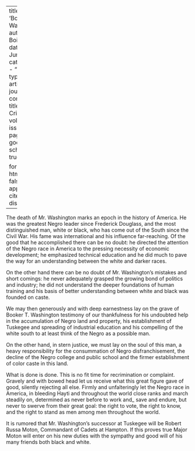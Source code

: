 
---
title: 'Booker T. Washington'
author: Du Bois, W.E.B.
date: Jun. 1915
categories: 
  - ""
citation: 
  type: article-journal
  container-title: The Crisis
  volume: 11
  issue: 2
  page: 82
google-scholar: true

format:
  html:
    toc: false
    appendix-cite-as: display
---


<!--![Booker T. Washington](https://upload.wikimedia.org/wikipedia/commons/1/1b/Booker_T_Washington_retouched_flattened-crop.jpg)-->

The death of Mr. Washington marks an epoch in the history of America. He was the greatest Negro leader since Frederick Douglass, and the most distinguished man, white or black, who has come out of the South since the Civil War. His fame was international and his influence far-reaching. Of the good that he accomplished there can be no doubt: he directed the attention of the Negro race in America to the pressing necessity of economic development; he emphasized technical education and he did much to pave the way for an understanding between the white and darker races.

On the other hand there can be no doubt of Mr. Washington's mistakes and short comings: he never adequately grasped the growing bond of politics and industry; he did not understand the deeper foundations of human training and his basis of better understanding between white and black was founded on caste.

We may then generously and with deep earnestness lay on the grave of Booker T. Washington testimony of our thankfulness for his undoubted help in the accumulation of Negro land and property, his establishment of Tuskegee and spreading of industrial education and his compelling of the white south to at least think of the Negro as a possible man.

On the other hand, in stern justice, we must lay on the soul of this man, a heavy responsibility for the consummation of Negro disfranchisement, the decline of the Negro college and public school and the firmer establishment of color caste in this land.

What is done is done. This is no fit time for recrimination or complaint. Gravely and with bowed head let us receive what this great figure gave of good, silently rejecting all else. Firmly and unfalteringly let the Negro race in America, in bleeding Hayti and throughout the world close ranks and march steadily on, determined as never before to work and_ save and endure, but never to swerve from their great goal: the right to vote, the right to know, and the right to stand as men among men throughout the world.

It is rumored that Mr. Washington's successor at Tuskegee will be Robert Russa Moton, Commandant of Cadets at Hampton. If this proves true Major Moton will enter on his new duties with the sympathy and good will of his many friends both black and white.

